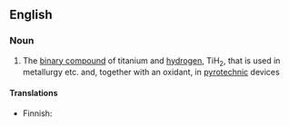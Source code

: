 ==English==

===Noun===
{{wikipedia|Titanium(II) hydride}}
{{en-noun|head=[[titanium]] [[hydride]]|-}}

# {{inorganic compound}} The [[binary compound]] of titanium and [[hydrogen]], TiH<sub>2</sub>, that is used in metallurgy etc. and, together with an oxidant, in [[pyrotechnic]] devices

====Translations====
{{trans-top|TiH<sub>2</sub>}}
* Finnish: {{t-|fi|titaanihydridi}}
{{trans-mid}}
{{trans-bottom}}